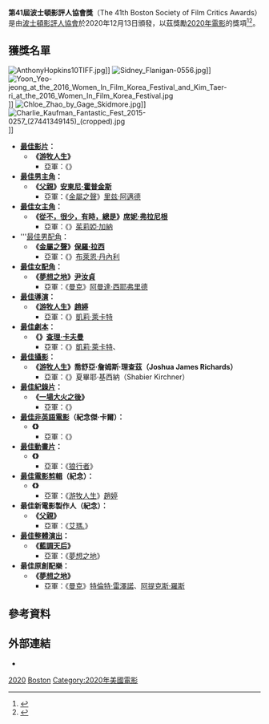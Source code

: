 {{noteTA
|G1=Movie
|G2=Show
|1=zh-tw:深夜裡的美味祕方;zh-hk:第一犢之味;zh-hans:第一头牛;
|2=zh-cn:阿曼达·西耶弗里德; zh-tw:亞曼達·塞佛瑞;zh-hk:雅曼達·施菲;zh-hant:阿曼達·西耶弗里德;
|3=zh-tw:一場大火之後;zh-cn:集体;zh-hk:醫官同謀;
|4=zh-tw:父親;zh-hk:爸爸可否不要老;zh-hans:困在时间里的父亲;
|5=zh-tw:夢想之地;zh-hk:農情家園;zh-hans:米纳里;
|6=zh-tw:哭泣的憂羅娜;zh-cn:哭泣的女人;
}}
{{Infobox film awards
| number = 41
| award = [[波士頓影評人協會|波士頓影評人協會獎]]
| caption = 
| date = {{Start date|2020|12|13}}
| site = [[美國|美國]][[麻薩諸塞州|麻薩諸塞州]][[波士頓|波士頓]]
| best_film = 《[[無依之地|游牧人生]]》
| most_wins = {{Plainlist}}
*《游牧人生》（3）
| host =
| director = 
| network =
| duration = 
| ratings = 
| last = {{le|2019年波士頓影評人協會獎|Boston Society of Film Critics Awards 2019|40屆}}
| next = [[2021年波士頓影評人協會獎|42屆]]
}}
'''第41屆波士頓影評人協會獎'''（The 41th Boston Society of Film Critics Awards）是由[[波士頓影評人協會|波士頓影評人協會]]於2020年12月13日頒發，以茲獎勵[[2020年電影|2020年電影]]的獎項<ref>{{cite web| url=https://bostonfilmcritics.org/current-winners/| title=Current Winners – 2020 Awards – Boston Society of Film Critics| publisher=[[波士頓影評人協會|波士頓影評人協會]]| date=2020-12-13| accessdate=2020-12-20| archive-date=2020-12-13| archive-url=https://web.archive.org/web/20201213223401/https://bostonfilmcritics.org/current-winners/| dead-url=no}}</ref><ref>{{cite web|url=https://variety.com/2020/film/awards/boston-film-critics-awards-2020-nomadland-paul-raci-1234852623/|title='Nomadland' Named Best Picture at Boston Society of Film Critics Awards, Paul Raci and Yuh-jung Youn Among Winners|work=[[綜藝_(雜誌)|綜藝雜誌]]|author=Clayton Davis|date=2020-12-13|accessdate=2020-12-13|archive-date=2020-12-16|archive-url=https://web.archive.org/web/20201216130336/https://variety.com/2020/film/awards/boston-film-critics-awards-2020-nomadland-paul-raci-1234852623/|dead-url=no}}</ref>。

== 獲獎名單 ==
[[File:AnthonyHopkins10TIFF.jpg|thumb]]]]
[[File:Sidney_Flanigan-0556.jpg|thumb]]]]
[[File:Yoon_Yeo-jeong_at_the_2016_Women_In_Film_Korea_Festival_and_Kim_Taer-ri_at_the_2016_Women_In_Film_Korea_Festival.jpg|thumb]]]]
[[File:Chloe_Zhao_by_Gage_Skidmore.jpg|thumb]]]]
[[File:Charlie_Kaufman_Fantastic_Fest_2015-0257_(27441349145)_(cropped).jpg|thumb]]]]

*'''[[波士頓影評人協會獎最佳影片|最佳影片]]：'''
**'''《[[無依之地|游牧人生]]》'''
***亞軍：《{{le|深夜裡的美味祕方|First Cow}}》
*'''[[波士頓影評人協會獎最佳男主角|最佳男主角]]：'''
**'''《[[父親_(2020年電影)|父親]]》[[安東尼·霍普金斯|安東尼·霍普金斯]]'''
***亞軍：《[[金屬之聲|金屬之聲]]》[[里兹·阿邁德|里兹·阿邁德]]
*'''[[波士頓影評人協會獎最佳女主角|最佳女主角]]：'''
**'''《[[從不，很少，有時，總是|從不，很少，有時，總是]]》[[西德尼·弗拉尼根|席妮·弗拉尼根]]'''
***亞軍：《{{link-en|助理 (電影)|The Assistant (2019 film)|助理}}》[[茱莉婭·加納|茱莉婭·加納]]
*'''[[波士頓影評人協會獎最佳男配角|最佳男配角]]：
**'''《[[金屬之聲|金屬之聲]]》[[保羅·拉西|保羅·拉西]]'''
***亞軍：《{{le|心靈車道|Driveways (film)}}》[[布萊恩·丹內利|布萊恩·丹內利]]
*'''[[波士頓影評人協會獎最佳女配角|最佳女配角]]：'''
**'''《[[夢想之地|夢想之地]]》[[尹汝貞|尹汝貞]]'''
***亞軍：《[[曼克_(電影)|曼克]]》[[阿曼達·西耶弗里德|阿曼達·西耶弗里德]]
*'''[[波士頓影評人協會獎最佳導演|最佳導演]]：'''
**'''《[[無依之地|游牧人生]]》[[趙婷_(導演)|趙婷]]'''
***亞軍：《{{le|深夜裡的美味祕方|First Cow}}》[[凱莉·萊卡特|凱莉·萊卡特]]
*'''[[波士頓影評人協會獎最佳劇本|最佳劇本]]：'''
**'''《{{le|我想結束這一切|I'm Thinking of Ending Things}}》[[查理·卡夫曼|查理·卡夫曼]]'''
***亞軍：《{{le|深夜裡的美味祕方|First Cow}}》[[凱莉·萊卡特|凱莉·萊卡特]]、{{le|喬納森·雷蒙|Jonathan Raymond}}
*'''[[波士頓影評人協會獎最佳攝影|最佳攝影]]：'''
**'''《[[無依之地|游牧人生]]》喬舒亞·詹姆斯·理查茲（Joshua James Richards）'''
***亞軍：《{{le|情人搖滾|Lovers Rock (2020 film)}}》夏畢耶·基西納（Shabier Kirchner）
*'''[[波士頓影評人協會獎最佳紀錄片|最佳紀錄片]]：'''
**'''《[[一場大火之後|一場大火之後]]》'''
***亞軍：《{{le|女畫家與偷畫賊|The Painter and the Thief}}》
*'''[[波士頓影評人協會獎最佳外語片|最佳非英語電影]]（紀念傑·卡爾）：'''
**'''《{{le|哭泣的女人 (2019年電影)|La Llorona (2019 film)|哭泣的女人}}》'''
***亞軍：《{{le|異端鳥|The Painted Bird (film)}}》
*'''[[波士頓影評人協會獎最佳動畫片|最佳動畫片]]：'''
**'''《{{le|噬魂之屋|The Wolf House}}》'''
***亞軍：《[[狼行者|狼行者]]》
*'''[[波士頓影評人協會獎最佳剪輯|最佳電影剪輯]]（紀念{{le|凱倫·施密爾|Karen Schmeer}}）：'''
**'''《{{le|我想結束這一切|I'm Thinking of Ending Things}}》{{le|羅伯特·弗瑞岑|Robert Frazen}}'''
***亞軍：《[[無依之地|游牧人生]]》[[趙婷_(導演)|趙婷]]
*'''最佳新電影製作人（紀念{{le|大衛·布魯諾伊|David Brudnoy}}）：'''
**'''《[[父親_(2020年電影)|父親]]》{{le|弗洛里安·澤勒|Florian Zeller}}'''
***亞軍：《[[艾瑪.|艾瑪.]]》{{le|奧特姆·德·魏爾德|Autumn de Wilde}}
*'''[[波士頓影評人協會獎最佳群戲|最佳整體演出]]：'''
**'''《[[藍調天后|藍調天后]]》'''
***亞軍：《[[夢想之地|夢想之地]]》
*'''最佳原創配樂：'''
**'''《[[夢想之地|夢想之地]]》{{le|艾米利·莫澤里|Emile Mosseri}}'''
***亞軍：《[[曼克_(電影)|曼克]]》[[特倫特·雷澤諾|特倫特·雷澤諾]]、[[阿提克斯·羅斯|阿提克斯·羅斯]]

==參考資料==
{{reflist}}

== 外部連結 ==
*{{Official|https://bostonfilmcritics.org/}}

{{波士頓影評人協會獎}}

[[Category:波士頓影評人協會獎|2020]]
[[Category:2020年電影獎項|Boston]]
[[Category:2020年美國電影|Category:2020年美國電影]]